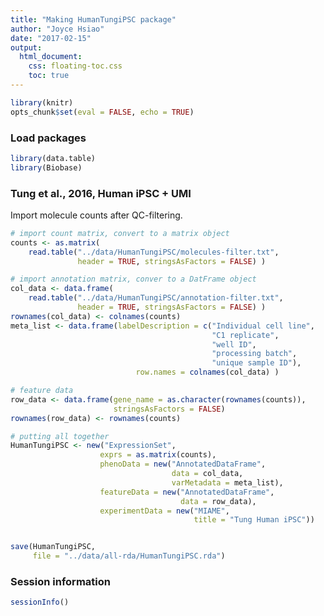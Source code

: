 ```yaml
---
title: "Making HumanTungiPSC package"
author: "Joyce Hsiao"
date: "2017-02-15"
output:
  html_document:
    css: floating-toc.css
    toc: true
---
```



```r
library(knitr)
opts_chunk$set(eval = FALSE, echo = TRUE)
```


### Load packages

```r
library(data.table)
library(Biobase)
```


### Tung et al., 2016, Human iPSC + UMI

Import molecule counts after QC-filtering.

```r
# import count matrix, convert to a matrix object
counts <- as.matrix(
    read.table("../data/HumanTungiPSC/molecules-filter.txt",
               header = TRUE, stringsAsFactors = FALSE) )

# import annotation matrix, conver to a DatFrame object
col_data <- data.frame(
    read.table("../data/HumanTungiPSC/annotation-filter.txt",
               header = TRUE, stringsAsFactors = FALSE) )
rownames(col_data) <- colnames(counts)
meta_list <- data.frame(labelDescription = c("Individual cell line",
                                             "C1 replicate",
                                             "well ID",
                                             "processing batch",
                                             "unique sample ID"),
                            row.names = colnames(col_data) )

# feature data
row_data <- data.frame(gene_name = as.character(rownames(counts)),
                       stringsAsFactors = FALSE)
rownames(row_data) <- rownames(counts)

# putting all together
HumanTungiPSC <- new("ExpressionSet",
                    exprs = as.matrix(counts),
                    phenoData = new("AnnotatedDataFrame",
                                    data = col_data,
                                    varMetadata = meta_list),
                    featureData = new("AnnotatedDataFrame",
                                      data = row_data),
                    experimentData = new("MIAME",
                                         title = "Tung Human iPSC"))


save(HumanTungiPSC,
     file = "../data/all-rda/HumanTungiPSC.rda")
```






### Session information

```r
sessionInfo()
```
